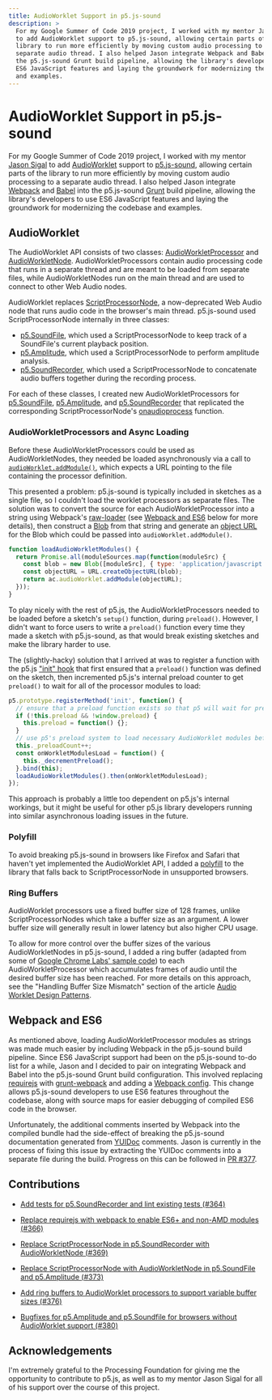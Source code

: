 ```yaml
---
title: AudioWorklet Support in p5.js-sound
description: >
  For my Google Summer of Code 2019 project, I worked with my mentor Jason Sigal
  to add AudioWorklet support to p5.js-sound, allowing certain parts of the
  library to run more efficiently by moving custom audio processing to a
  separate audio thread. I also helped Jason integrate Webpack and Babel into
  the p5.js-sound Grunt build pipeline, allowing the library's developers to use
  ES6 JavaScript features and laying the groundwork for modernizing the codebase
  and examples.
---
```

# AudioWorklet Support in p5.js-sound

For my Google Summer of Code 2019 project, I worked with my mentor [Jason Sigal](https://github.com/therewasaguy) to add [AudioWorklet](https://developers.google.com/web/updates/2017/12/audio-worklet) support to [p5.js-sound](https://github.com/processing/p5.js-sound), allowing certain parts of the library to run more efficiently by moving custom audio processing to a separate audio thread. I also helped Jason integrate [Webpack](https://webpack.js.org/) and [Babel](https://babeljs.io/) into the p5.js-sound [Grunt](https://gruntjs.com/) build pipeline, allowing the library's developers to use ES6 JavaScript features and laying the groundwork for modernizing the codebase and examples.

## AudioWorklet

The AudioWorklet API consists of two classes: [AudioWorkletProcessor](https://developer.mozilla.org/en-US/docs/Web/API/AudioWorkletProcessor) and [AudioWorkletNode](https://developer.mozilla.org/en-US/docs/Web/API/AudioWorkletNode). AudioWorkletProcessors contain audio processing code that runs in a separate thread and are meant to be loaded from separate files, while AudioWorkletNodes run on the main thread and are used to connect to other Web Audio nodes.

AudioWorklet replaces [ScriptProcessorNode](https://developer.mozilla.org/en-US/docs/Web/API/ScriptProcessorNode), a now-deprecated Web Audio node that runs audio code in the browser's main thread. p5.js-sound used ScriptProcessorNode internally in three classes:

* [p5.SoundFile](https://p5js.org/reference/#/p5.SoundFile), which used a ScriptProcessorNode to keep track of a SoundFile's current playback position.
* [p5.Amplitude](https://p5js.org/reference/#/p5.Amplitude), which used a ScriptProcessorNode to perform amplitude analysis.
* [p5.SoundRecorder](https://p5js.org/reference/#/p5.SoundRecorder), which used a ScriptProcessorNode to concatenate audio buffers together during the recording process.

For each of these classes, I created new AudioWorkletProcessors for [p5.SoundFile](https://github.com/processing/p5.js-sound/blob/4d3a3833de4d30f6770740052a82586444a4482a/src/audioWorklet/soundFileProcessor.js), [p5.Amplitude](https://github.com/processing/p5.js-sound/blob/4d3a3833de4d30f6770740052a82586444a4482a/src/audioWorklet/amplitudeProcessor.js), and [p5.SoundRecorder](https://github.com/processing/p5.js-sound/blob/4d3a3833de4d30f6770740052a82586444a4482a/src/audioWorklet/recorderProcessor.js) that replicated the corresponding ScriptProcessorNode's [onaudioprocess](https://developer.mozilla.org/en-US/docs/Web/API/ScriptProcessorNode/onaudioprocess) function.

### AudioWorkletProcessors and Async Loading

Before these AudioWorkletProcessors could be used as AudioWorkletNodes, they needed be loaded asynchronously via a call to [`audioWorklet.addModule()`](https://developer.mozilla.org/en-US/docs/Web/API/Worklet/addModule), which expects a URL pointing to the file containing the processor definition.

This presented a problem: p5.js-sound is typically included in sketches as a single file, so I couldn't load the worklet processors as separate files. The solution was to convert the source for each AudioWorkletProcessor into a string using Webpack's [raw-loader](https://github.com/webpack-contrib/raw-loader) (see [Webpack and ES6](#webpack-and-es6) below for more details), then construct a [Blob](https://developer.mozilla.org/en-US/docs/Web/API/Blob) from that string and generate an [object URL](https://developer.mozilla.org/en-US/docs/Web/API/URL/createObjectURL) for the Blob which could be passed into `audioWorklet.addModule()`.

```javascript
function loadAudioWorkletModules() {
  return Promise.all(moduleSources.map(function(moduleSrc) {
    const blob = new Blob([moduleSrc], { type: 'application/javascript' });
    const objectURL = URL.createObjectURL(blob);
    return ac.audioWorklet.addModule(objectURL);
  }));
}
```

To play nicely with the rest of p5.js, the AudioWorkletProcessors needed to be loaded before a sketch's `setup()` function, during `preload()`. However, I didn't want to force users to write a `preload()` function every time they made a sketch with p5.js-sound, as that would break existing sketches and make the library harder to use.

The (slightly-hacky) solution that I arrived at was to register a function with the p5.js ["init" hook](https://github.com/processing/p5.js/blob/main/contributor_docs/creating_libraries.md#use-registermethod-to-register-functions-with-p5-that-should-be-called-at-various-times) that first ensured that a `preload()` function was defined on the sketch, then incremented p5.js's internal preload counter to get `preload()` to wait for all of the processor modules to load:

```javascript
p5.prototype.registerMethod('init', function() {
  // ensure that a preload function exists so that p5 will wait for preloads to finish
  if (!this.preload && !window.preload) {
    this.preload = function() {};
  }
  // use p5's preload system to load necessary AudioWorklet modules before setup()
  this._preloadCount++;
  const onWorkletModulesLoad = function() {
    this._decrementPreload();
  }.bind(this);
  loadAudioWorkletModules().then(onWorkletModulesLoad);
});
```

This approach is probably a little too dependent on p5.js's internal workings, but it might be useful for other p5.js library developers running into similar asynchronous loading issues in the future.

### Polyfill

To avoid breaking p5.js-sound in browsers like Firefox and Safari that haven't yet implemented the AudioWorklet API, I added a [polyfill](https://github.com/GoogleChromeLabs/audioworklet-polyfill) to the library that falls back to ScriptProcessorNode in unsupported browsers.

### Ring Buffers

AudioWorklet processors use a fixed buffer size of 128 frames, unlike ScriptProcessorNodes which take a buffer size as an argument. A lower buffer size will generally result in lower latency but also higher CPU usage.

To allow for more control over the buffer sizes of the various AudioWorkletNodes in p5.js-sound, I added a ring buffer (adapted from some of [Google Chrome Labs' sample code](https://github.com/GoogleChromeLabs/web-audio-samples/blob/7ee9a21f224a7fd5093cf1b3ec13fa958d97fa4c/audio-worklet/design-pattern/lib/wasm-audio-helper.js#L170)) to each AudioWorkletProcessor which accumulates frames of audio until the desired buffer size has been reached. For more details on this approach, see the "Handling Buffer Size Mismatch" section of the article [Audio Worklet Design Patterns](https://developers.google.com/web/updates/2018/06/audio-worklet-design-pattern#handling_buffer_size_mismatch).

## Webpack and ES6

As mentioned above, loading AudioWorkletProcessor modules as strings was made much easier by including Webpack in the p5.js-sound build pipeline. Since ES6 JavaScript support had been on the p5.js-sound to-do list for a while, Jason and I decided to pair on integrating Webpack and Babel into the p5.js-sound Grunt build configuration. This involved replacing [requirejs](https://github.com/gruntjs/grunt-contrib-requirejs) with [grunt-webpack](https://github.com/webpack-contrib/grunt-webpack) and adding a [Webpack config](https://github.com/processing/p5.js-sound/blob/4d3a3833de4d30f6770740052a82586444a4482a/webpack.config.js). This change allows p5.js-sound developers to use ES6 features throughout the codebase, along with source maps for easier debugging of compiled ES6 code in the browser.

Unfortunately, the additional comments inserted by Webpack into the compiled bundle had the side-effect of breaking the p5.js-sound documentation generated from [YUIDoc](https://yui.github.io/yuidoc/) comments. Jason is currently in the process of fixing this issue by extracting the YUIDoc comments into a separate file during the build. Progress on this can be followed in [PR #377](https://github.com/processing/p5.js-sound/pull/377).

## Contributions

* [Add tests for p5.SoundRecorder and lint existing tests (#364)](https://github.com/processing/p5.js-sound/pull/364)

* [Replace requirejs with webpack to enable ES6+ and non-AMD modules (#366)](https://github.com/processing/p5.js-sound/pull/366)

* [Replace ScriptProcessorNode in p5.SoundRecorder with AudioWorkletNode (#369)](https://github.com/processing/p5.js-sound/pull/369)

* [Replace ScriptProcessorNode with AudioWorkletNode in p5.SoundFile and p5.Amplitude (#373)](https://github.com/processing/p5.js-sound/pull/373)

* [Add ring buffers to AudioWorklet processors to support variable buffer sizes (#376)](https://github.com/processing/p5.js-sound/pull/376)

* [Bugfixes for p5.Amplitude and p5.Soundfile for browsers without AudioWorklet support (#380)](https://github.com/processing/p5.js-sound/pull/380)

## Acknowledgements

I'm extremely grateful to the Processing Foundation for giving me the opportunity to contribute to p5.js, as well as to my mentor Jason Sigal for all of his support over the course of this project.
